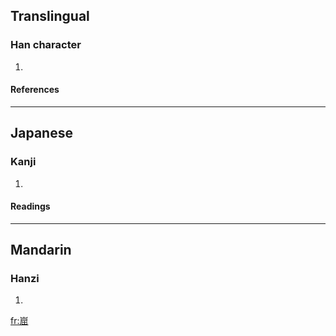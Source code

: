 ==Translingual==
===Han character===
{{Han char|rn=46|rad=山|as=08|sn=11|four=|canj=山尸山山 (USUU), X山尸山山 (XUSUU)}}
# {{defn|Han|sort=山08}}
====References====
{{Han ref|kx=0315.151|dkj=08186|hdz=10784.040|uh=5D2B|ud=23851}}
----
==Japanese==
===Kanji===
{{ja-kanji|grade=|rs=山08}}
# {{defn|Japanese}} 
====Readings====
{{ja-readings|on=[[くつ]] (kutsu)|kun=[[そばだつ]] (sobadatsu)}}
----
==Mandarin==
===Hanzi===
{{cmn-hanzi|pin=[[jué]] ([[jue2]]), [[zè]] ([[ze4]])|wg=chüeh<sup>2</sup>, tse<sup>4</sup>}}
# {{defn|Mandarin}}

[[fr:崫]]